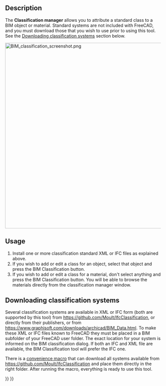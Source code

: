 <languages/>
<translate>

<!--T:7-->
{{Docnav
|[[BIM_IfcProperties|IfcProperties]]
|[[BIM_Layers|Layers]]
|[[BIM_Workbench|BIM]]
|IconL=BIM_IfcProperties.svg
|IconR=BIM_Layers.svg
|IconC=Workbench_BIM.svg
}}

<!--T:1-->
{{GuiCommand
|Name=BIM Classification
|MenuLocation=Manage → Manage classification...
|Workbenches=[[BIM_Workbench|BIM]]
}}

==Description== <!--T:2-->

<!--T:4-->
The '''Classification manager''' allows you to attribute a standard class to a BIM object or material. Standard systems are not included with FreeCAD, and you must download those that you wish to use prior to using this tool. See the [[#Downloading_classification_systems|Downloading classification systems]] section below.

</translate>
[[Image:BIM classification screenshot.png|600px]]
<translate>
<!--T:9-->
{{Caption|Classification manager}}

==Usage== <!--T:5-->

<!--T:6-->
# Install one or more classification standard XML or IFC files as explained above.
# If you wish to add or edit a class for an object, select that object and press the BIM Classification button.
# If you wish to add or edit a class for a material, don't select anything and press the BIM Classification button. You will be able to browse the materials directly from the classification manager window.

==Downloading classification systems== <!--T:10-->

<!--T:11-->
Several classification systems are available in XML or IFC form (both are supported by this tool) from https://github.com/Moult/IfcClassification, or directly from their publishers, or from https://www.graphisoft.com/downloads/archicad/BIM_Data.html. To make these XML or IFC files known to FreeCAD they must be placed in a BIM subfolder of your FreeCAD user folder. The exact location for your system is informed on the BIM classification dialog. If both an IFC and XML file are available, the BIM Classification tool will prefer the IFC one.

<!--T:12-->
There is a [[Macro_Download_Classifications|convenience macro]] that can download all systems available from https://github.com/Moult/IfcClassification and place them directly in the right folder. After running the macro, everything is ready to use this tool.


<!--T:8-->
{{Docnav
|[[BIM_IfcProperties|IfcProperties]]
|[[BIM_Layers|Layers]]
|[[BIM_Workbench|BIM]]
|IconL=BIM_IfcProperties.svg
|IconR=BIM_Layers.svg
|IconC=Workbench_BIM.svg
}}

</translate>
{{BIM_Tools_navi{{#translation:}}}}
{{Userdocnavi{{#translation:}}}}